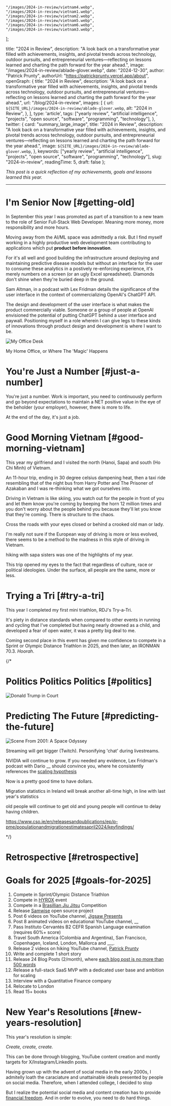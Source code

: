 
    "/images/2024-in-review/vietnam4.webp",
    "/images/2024-in-review/vietnam1.webp",
    "/images/2024-in-review/vietnam2.webp",
    "/images/2024-in-review/vietnam5.webp",
    "/images/2024-in-review/vietnam6.webp",
    "/images/2024-in-review/vietnam3.webp",
];

  title: "2024 in Review",
  description: "A look back on a transformative year filled with achievements, insights, and pivotal trends across technology, outdoor pursuits, and entrepreneurial ventures—reflecting on lessons learned and charting the path forward for the year ahead.",
  image: "/images/2024-in-review/ablade-glover.webp",
  date: "2024-12-30",
  author: "Patrick Prunty",
  authorUrl: "https://patrickprunty.vercel.app/about",
  openGraph: {
    title: "2024 in Review",
    description: "A look back on a transformative year filled with achievements, insights, and pivotal trends across technology, outdoor pursuits, and entrepreneurial ventures—reflecting on lessons learned and charting the path forward for the year ahead.",
    url: "/blog/2024-in-review",
    images: [
      {
        url: `${SITE_URL}/images/2024-in-review/ablade-glover.webp`,
        alt: "2024 in Review",
      },
    ],
    type: 'article',
    tags: ["yearly review", "artificial intelligence", "projects", "open source", "software", "programming", "technology"],
  },
  twitter: {
    card: "summary_large_image",
    title: "2024 in Review",
    description: "A look back on a transformative year filled with achievements, insights, and pivotal trends across technology, outdoor pursuits, and entrepreneurial ventures—reflecting on lessons learned and charting the path forward for the year ahead.",
    image: `${SITE_URL}/images/2024-in-review/ablade-glover.webp`,
  },
  keywords: ["yearly review", "artificial intelligence", "projects", "open source", "software", "programming", "technology"],
  slug: "2024-in-review",
  readingTime: 5,
  draft: false
};

*This post is a quick reflection of my achievements, goals and lessons learned this year.*

***

# I'm Senior Now [#getting-old]

In September this year I was promoted as part of a transition to a new team to the role
of Senior Full-Stack Web Developer. Meaning more money, more responsibility and more hours.

Moving away from the AI/ML space was admittedly a risk. But I find myself working
in a highly productive web development team contributing to applications which put
**product before innovation**.

For it's all well and good building the infrastructure around deploying and maintaining
predictive disease models but without an interface for the user to consume these
analytics in a postively re-enforcing experience, it's merely numbers on a screen (or an ugly Excel spreadsheet).
Diamonds don't shine when they're buried deep in the ground.

Sam Altman, in a podcast with Lex Fridman details the significance of the user interface
in the context of commercializing OpenAI's ChatGPT API.

The design and development of the user interface is what makes the
product commercially viable. Someone or a group of people at OpenAI envisioned the potential of putting
ChatGPT behind a user interface and paywall. Positioning myself in a role wherein I can give legs to
these kinds of innovations through product design and development is where I want to be.

![My Office Desk](/images/2024-in-review/desk.webp)
<Caption>My Home Office, or Where The 'Magic' Happens</Caption>

# You're Just a Number [#just-a-number]

You're just a number. Work is important, you need to continuously perform and go beyond expectations to maintain a NET
positive value in the eye of the beholder (your employer), however, there is more to life.

At the end of the day, it's just a job.

# Good Morning Vietnam [#good-morning-vietnam]

This year my girlfriend and I visited the north (Hanoi, Sapa) and south (Ho Chi Minh)
of Vietnam.

An 11-hour trip, ending in 30 degree celsius dampening heat, then a taxi ride resembling that of the night
bus from Harry Potter and The Prisoner of Azakaban and I was re-thinking what we got ourselves into.

Driving in Vietnam is like skiing, you
watch out for the people in front of you and let them know you're coming by beeping the horn 12 million times
and you don't worry about the people behind you because they'll let you know that they're coming. There is structure to the chaos.

Cross the roads with your eyes closed or behind a crooked old man or lady.

I'm really not sure if the European way of driving is more or less evolved, there seems to be a method to the madness
in this style of driving in Vietnam.


hiking with sapa sisters was one of the highlights of my year.

This trip opened my eyes to the fact that regardless of culture, race or political ideologies.
Under the surface, all people are the same, more or less.


<PhotoGrid images={vietnamImages} />


# Trying a Tri [#try-a-tri]

This year I completed my first mini triathlon, RDJ's Try-a-Tri.

It's piety in distance standards when compared to other events in running and cycling that I've completed but having
nearly drowned as a child, and developed a fear of open water, it was a pretty big deal to me.

Coming second place in this event has given me confidence to compete in a Sprint
or Olympic Distance Triathlon in 2025, and then later, an IRONMAN 70.3. _Hoorah_.

<Strava activityId="12229188198"/>

{/*

# Politics Politics Politics [#politics]

![Donald Trump in Court](/images/2024-in-review/trump.webp)

# Predicting The Future [#predicting-the-future]

![Scene From 2001: A Space Odyssey](/images/space-odyssey.webp)

Streaming will get bigger (Twitch). Personifying 'chat' during livestreams.

NVIDIA will continue to grow. If you needed any evidence, Lex Fridman's podcast with Dario __ should convince you, where
he consistently references the [scaling hypothesis]()

Now is a pretty good time to have dollars.

Migration statistics in Ireland will break another all-time high, in line with last year's statistics

old people will continue to get old and young people will continue to delay having children.

https://www.cso.ie/en/releasesandpublications/ep/p-pme/populationandmigrationestimatesapril2024/keyfindings/

*/}

# Retrospective [#retrospective]

<Instagram postUrl="https://www.instagram.com/p/DEal5PggB0u/" />


# Goals for 2025 [#goals-for-2025]

1. Compete in Sprint/Olympic Distance Triathlon
2. Compete in [HYROX]() event
3. Compete in a [Brasillian Jiu Jitsu]() Competition
4. Release [Samwise]() open source project
5. Post 6 videos on YouTube channel, [Jigsaw Presents]()
6. Post 8 animated videos on educational YouTube channel, __
7. Pass Instituto Cervantés B2 CEFR Spanish Language examination (requires 60%+ score)
8. Travel South America (Colombia and Argentina), San Francisco, Copenhagen, Iceland, London, Mallorca and ___.
9. Release 2 videos on hiking YouTube channel, [Patrick Prunty]()
11. Write and complete 1 short story
12. Release 24 Blog Posts (2/month), where [each blog post is no more than 500 words](/#blog)
13. Release a full-stack SaaS MVP with a dedicated user base and ambition for scaling
14. Interview with a Quantitative Finance company
15. Relocate to London
16. Read 15+ books

# New Year's Resolutions [#new-years-resolution]

This year's resolution is simple:

*Create, create, create.*

This can be done through blogging, YouTube content creation and montly targets for X/Instagram/LinkedIn posts.

Having grown up with the advent of social media in the early 2000s, I admitelly
loath the caraciature and unattainable ideals presented by people on social media. Therefore,
when I attended college, I decided to stop

But I realize the potential social media and content creation has to provide
[financial freedom](). And in order to evolve, you need to do hard things.



